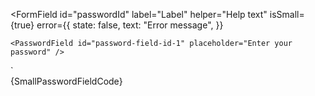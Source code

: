 
<FormField
	id="passwordId"
	label="Label"
	helper="Help text"
	isSmall={true}
	error={{
		state: false,
		text: "Error message",
	}}
>
	<PasswordField id="password-field-id-1" placeholder="Enter your password" />
</FormField>
`

<Section
	title="Small"
	contained={true}
	style={{ paddingRight: 0, paddingBottom: 0, paddingLeft: 0 }}
>
	<Preview wrapper={true}>
		<FormField
			id="passwordId"
			label="Label"
			helper="Help text"
			isSmall={true}
			error={{
				state: false,
				text: "Error message",
			}}
		>
			<PasswordField
				id="password-field-id-1"
				placeholder="Enter your password"
			/>
		</FormField>
	</Preview>
	<Snippet language="js">{SmallPasswordFieldCode}</Snippet>
</Section>
